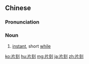 ==Chinese==
{{zh-forms}}

===Pronunciation===
{{zh-pron
|m=piànkè
|c=pin3 hak1
|mn=qz:phiàn-khiak/tw,xm,zz:phiàn-khek
|cat=n
}}

===Noun===
{{zh-noun}}

# [[instant]], short [[while]]

[[ko:片刻]]
[[hu:片刻]]
[[mg:片刻]]
[[ja:片刻]]
[[zh:片刻]]